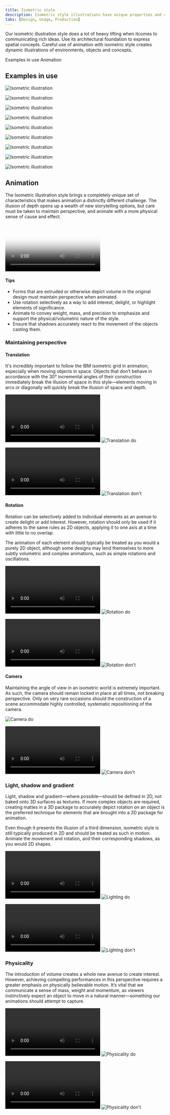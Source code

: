 ```yaml
---
title: Isometric style
description: Isometric style illustrations have unique properties and can sometimes be difficult to achieve. The following production guidelines can help you through the technical details.
tabs: [Design, Usage, Production]
---
```


<PageDescription>

Our isometric illustration style does a lot of heavy lifting when itcomes to communicating rich ideas. Use its architectural foundation to express spatial concepts. Careful use of animation with isometric style creates dynamic illustrations of environments, objects and concepts.

</PageDescription>

<AnchorLinks>
  <AnchorLink>Examples in use</AnchorLink>
  <AnchorLink>Animation</AnchorLink>
</AnchorLinks>

## Examples in use

<Row className="mock-gallery">

<Column colMd={4} colLg={8}>

![Isometric illustration](./images/Usage-ex1.png)

</Column>

<Column colMd={4} colLg={4}>

![Isometric illustration](./images/Usage-ex2.png)

</Column>

</Row>

<Row className="mock-gallery">

<Column colMd={4} colLg={4}>

![Isometric illustration](./images/Usage-ex3.png)

</Column>

<Column colMd={4} colLg={8}>

![Isometric illustration](./images/Usage-ex4.png)

</Column>

</Row>

<Row className="mock-gallery">

<Column colMd={4} colLg={8}>

![Isometric illustration](./images/Usage-ex5.png)

</Column>

<Column colMd={4} colLg={4}>

![Isometric illustration](./images/Usage-ex6.png)

</Column>

</Row>

<Row className="mock-gallery">

<Column colMd={4} colLg={4}>

![Isometric illustration](./images/Usage-ex7.png)

</Column>

<Column colMd={4} colLg={4}>

![Isometric illustration](./images/Usage-ex8.png)

</Column>

<Column colMd={4} colLg={4}>

![Isometric illustration](./images/Usage-ex9.png)

</Column>

</Row>

## Animation

The Isometric illustration style brings a completely unique set of characteristics that makes animation a distinctly different challenge. The illusion of depth opens up a wealth of new storytelling options, but care must be taken to maintain perspective, and animate with a more physical sense of cause and effect.

<Video
  poster="/images/illustration/usage-hero.png"
  src="/videos/illustration/usage-hero.mp4"
/>

#### Tips
- Forms that are extruded or otherwise depict volume in the original design must maintain perspective when animated.
- Use rotation selectively as a way to add interest, delight, or highlight elements of significance.
- Animate to convey weight, mass, and precision to emphasize and support the physical/volumetric nature of the style.
- Ensure that shadows accurately react to the movement of the objects casting them.

### Maintaining perspective

#### Translation
It's incredibly important to follow the IBM isometric grid in animation, especially when moving objects in space. Objects that don’t behave in accordance with the 30° incremental angles of their construction immediately break the illusion of space in this style—elements moving in arcs or diagonally will quickly break the illusion of space and depth. 

<DoDontRow>

<DoDont type="do" caption="Translate objects along the isometric grid on one axis at a time.">
<GifPlayer color="dark">

![Translation do](/videos/illustration/translation-do.mp4)
![Translation do](/images/illustration/translation-do.png)

</GifPlayer>
</DoDont>

<DoDont type="dont" caption="Avoid overlapping movement on multiple axes simultainiously.">
<GifPlayer color="dark">

![Translation don't](/videos/illustration/translation-dont.mp4)
![Translation don't](/images/illustration/translation-dont.png)

</GifPlayer>
</DoDont>
  
</DoDontRow>

#### Rotation
Rotation can be selectively added to individual elements as an avenue to create delight or add interest. However, rotation should only be used if it adheres to the same rules as 2D objects, applying it to one axis at a time with little to no overlap. 

The animation of each element should typically be treated as you would a purely 2D object, although some designs may lend themselves to more subtly volumetric and complex animations, such as simple rotations and oscillations. 

<DoDontRow>

<DoDont type="do" caption="Keep rotation to one axis at a time.">
<GifPlayer color="dark">

![Rotation do](/videos/illustration/rotation-do.mp4)
![Rotation do](/images/illustration/rotation-do.png)

</GifPlayer>
</DoDont>

<DoDont type="dont" caption="Avoid overlapping rotation on multiple axes simultainiously.">
<GifPlayer color="dark">

![Rotation don't](/videos/illustration/rotation-dont.mp4)
![Rotation don't](/images/illustration/rotation-dont.png)

</GifPlayer>
</DoDont>
  
</DoDontRow>

#### Camera
Maintaining the angle of view in an isometric world is extremely important. As such, the camera should remain locked in place at all times, not breaking perspective. Only on very rare occasions should the construction of a scene accommodate highly controlled, systematic repositioning of the camera.

<DoDontRow>

<DoDont type="do" caption="Lock the camera to an isometric angle.">

![Camera do](/images/illustration/camera-do.png)

</DoDont>

<DoDont type="dont" caption="Avoid changes in perspective.">
<GifPlayer color="dark">

![Camera don't](/videos/illustration/camera-dont.mp4)
![Camera don't](/images/illustration/camera-dont.png)

</GifPlayer>
</DoDont>
  
</DoDontRow>

### Light, shadow and gradient

Light, shadow and gradient—where possible—should be defined in 2D, not baked onto 3D surfaces as textures. If more complex objects are required, creating mattes in a 3D package to accurately depict rotation on an object is the preferred technique for elements that are brought into a 2D package for animation. 

Even though it presents the illusion of a third dimension, isometric style is still typically produced in 2D and should be treated as such in motion. Animate the movement and rotation, and their corresponding shadows, as you would 2D shapes.

<DoDontRow>

<DoDont type="do" caption="Add color and gradients in 2D.">
<GifPlayer color="dark">

![Lighting do](/videos/illustration/light-do.mp4)
![Lighting do](/images/illustration/rotation-do.png)

</GifPlayer>
</DoDont>

<DoDont type="dont" caption="Avoid baking gradients on surfaces in 3D.">
<GifPlayer color="dark">

![Lighting don't](/videos/illustration/light-dont.mp4)
![Lighting don't](/images/illustration/rotation-dont.png)

</GifPlayer>
</DoDont>
  
</DoDontRow>

### Physicality

The introduction of volume creates a whole new avenue to create interest. However, achieving compelling performances in this perspective requires a greater emphasis on physically believable motion. It’s vital that we communicate a sense of mass, weight and momentum, as viewers instinctively expect an object to move in a natural manner—something our animations should attempt to capture.

<DoDontRow>

<DoDont type="do" caption="Animate with weight and momentum.">
<GifPlayer color="dark">

![Physicality do](/videos/illustration/physicality-do.mp4)
![Physicality do](/images/illustration/rotation-do.png)

</GifPlayer>
</DoDont>

<DoDont type="dont" caption="Avoid unnatural, exaggerated movements.">
<GifPlayer color="dark">

![Physicality don't](/videos/illustration/physicality-dont.mp4)
![Physicality don't](/images/illustration/physicality-dont.png)

</GifPlayer>
</DoDont>
  
</DoDontRow>